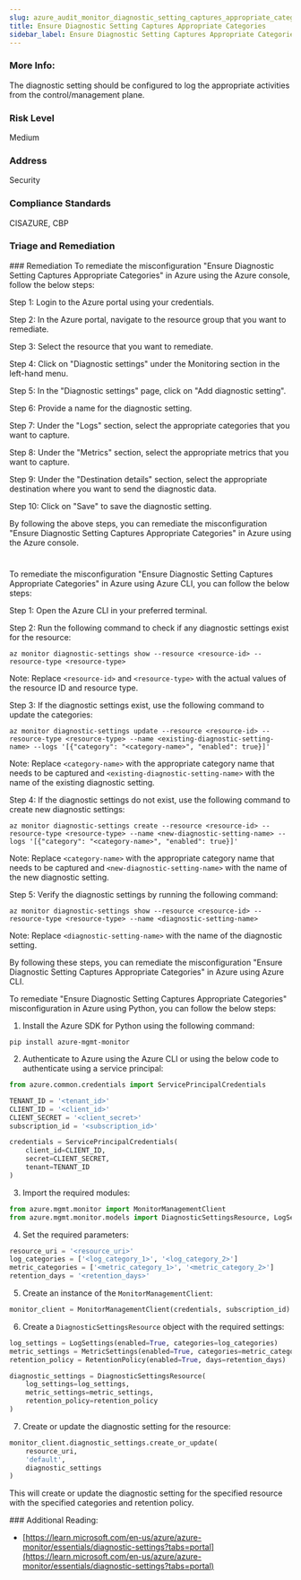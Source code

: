 ```yaml
---
slug: azure_audit_monitor_diagnostic_setting_captures_appropriate_categories
title: Ensure Diagnostic Setting Captures Appropriate Categories
sidebar_label: Ensure Diagnostic Setting Captures Appropriate Categories
---
```


### More Info:

The diagnostic setting should be configured to log the appropriate activities from the control/management plane.

### Risk Level

Medium

### Address

Security

### Compliance Standards

CISAZURE, CBP


### Triage and Remediation
<Tabs>
<Tab title='Remediation'>
### Remediation

<AccordionGroup>
<Accordion title='Using Console' defaultOpen='true'>
To remediate the misconfiguration "Ensure Diagnostic Setting Captures Appropriate Categories" in Azure using the Azure console, follow the below steps:

Step 1: Login to the Azure portal using your credentials.

Step 2: In the Azure portal, navigate to the resource group that you want to remediate.

Step 3: Select the resource that you want to remediate.

Step 4: Click on "Diagnostic settings" under the Monitoring section in the left-hand menu.

Step 5: In the "Diagnostic settings" page, click on "Add diagnostic setting".

Step 6: Provide a name for the diagnostic setting.

Step 7: Under the "Logs" section, select the appropriate categories that you want to capture.

Step 8: Under the "Metrics" section, select the appropriate metrics that you want to capture.

Step 9: Under the "Destination details" section, select the appropriate destination where you want to send the diagnostic data.

Step 10: Click on "Save" to save the diagnostic setting.

By following the above steps, you can remediate the misconfiguration "Ensure Diagnostic Setting Captures Appropriate Categories" in Azure using the Azure console.

#
</Accordion>

<Accordion title='Using CLI'>
To remediate the misconfiguration "Ensure Diagnostic Setting Captures Appropriate Categories" in Azure using Azure CLI, you can follow the below steps:

Step 1: Open the Azure CLI in your preferred terminal.

Step 2: Run the following command to check if any diagnostic settings exist for the resource:

```
az monitor diagnostic-settings show --resource <resource-id> --resource-type <resource-type>
```

Note: Replace `<resource-id>` and `<resource-type>` with the actual values of the resource ID and resource type.

Step 3: If the diagnostic settings exist, use the following command to update the categories:

```
az monitor diagnostic-settings update --resource <resource-id> --resource-type <resource-type> --name <existing-diagnostic-setting-name> --logs '[{"category": "<category-name>", "enabled": true}]'
```

Note: Replace `<category-name>` with the appropriate category name that needs to be captured and `<existing-diagnostic-setting-name>` with the name of the existing diagnostic setting.

Step 4: If the diagnostic settings do not exist, use the following command to create new diagnostic settings:

```
az monitor diagnostic-settings create --resource <resource-id> --resource-type <resource-type> --name <new-diagnostic-setting-name> --logs '[{"category": "<category-name>", "enabled": true}]'
```

Note: Replace `<category-name>` with the appropriate category name that needs to be captured and `<new-diagnostic-setting-name>` with the name of the new diagnostic setting.

Step 5: Verify the diagnostic settings by running the following command:

```
az monitor diagnostic-settings show --resource <resource-id> --resource-type <resource-type> --name <diagnostic-setting-name>
```

Note: Replace `<diagnostic-setting-name>` with the name of the diagnostic setting.

By following these steps, you can remediate the misconfiguration "Ensure Diagnostic Setting Captures Appropriate Categories" in Azure using Azure CLI.
</Accordion>

<Accordion title='Using Python'>
To remediate "Ensure Diagnostic Setting Captures Appropriate Categories" misconfiguration in Azure using Python, you can follow the below steps:

1. Install the Azure SDK for Python using the following command:

```
pip install azure-mgmt-monitor
```

2. Authenticate to Azure using the Azure CLI or using the below code to authenticate using a service principal:

```python
from azure.common.credentials import ServicePrincipalCredentials

TENANT_ID = '<tenant_id>'
CLIENT_ID = '<client_id>'
CLIENT_SECRET = '<client_secret>'
subscription_id = '<subscription_id>'

credentials = ServicePrincipalCredentials(
    client_id=CLIENT_ID,
    secret=CLIENT_SECRET,
    tenant=TENANT_ID
)
```

3. Import the required modules:

```python
from azure.mgmt.monitor import MonitorManagementClient
from azure.mgmt.monitor.models import DiagnosticSettingsResource, LogSettings, MetricSettings, RetentionPolicy
```

4. Set the required parameters:

```python
resource_uri = '<resource_uri>'
log_categories = ['<log_category_1>', '<log_category_2>']
metric_categories = ['<metric_category_1>', '<metric_category_2>']
retention_days = '<retention_days>'
```

5. Create an instance of the `MonitorManagementClient`:

```python
monitor_client = MonitorManagementClient(credentials, subscription_id)
```

6. Create a `DiagnosticSettingsResource` object with the required settings:

```python
log_settings = LogSettings(enabled=True, categories=log_categories)
metric_settings = MetricSettings(enabled=True, categories=metric_categories)
retention_policy = RetentionPolicy(enabled=True, days=retention_days)

diagnostic_settings = DiagnosticSettingsResource(
    log_settings=log_settings,
    metric_settings=metric_settings,
    retention_policy=retention_policy
)
```

7. Create or update the diagnostic setting for the resource:

```python
monitor_client.diagnostic_settings.create_or_update(
    resource_uri,
    'default',
    diagnostic_settings
)
```

This will create or update the diagnostic setting for the specified resource with the specified categories and retention policy.
</Accordion>

</AccordionGroup>
</Tab>
</Tabs>
### Additional Reading:

- [https://learn.microsoft.com/en-us/azure/azure-monitor/essentials/diagnostic-settings?tabs=portal](https://learn.microsoft.com/en-us/azure/azure-monitor/essentials/diagnostic-settings?tabs=portal) 

